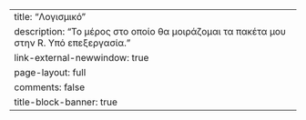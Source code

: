 ---
title: "Λογισμικό"
description: "Το μέρος στο οποίο θα μοιράζομαι τα πακέτα μου στην R. Υπό επεξεργασία."
link-external-newwindow: true
page-layout: full
comments: false
title-block-banner: true
---